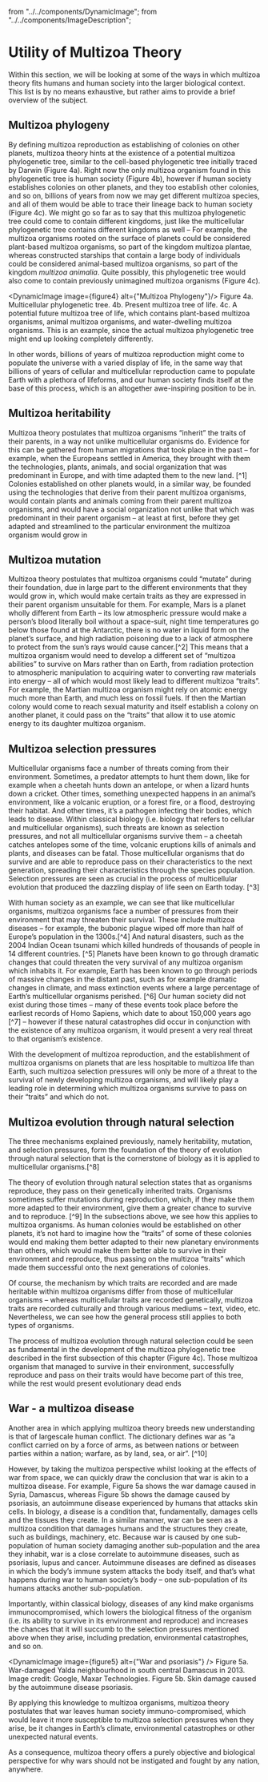   from "../../components/DynamicImage";
  from "../../components/ImageDescription";

# Utility of Multizoa Theory

Within this section, we will be looking at some of the ways in which multizoa theory fits humans and
human society into the larger biological context. This list is by no means exhaustive, but rather aims
to provide a brief overview of the subject.

## Multizoa phylogeny

By defining multizoa reproduction as establishing of colonies on other planets, multizoa
theory hints at the existence of a potential multizoa phylogenetic tree, similar to the cell-based
phylogenetic tree initially traced by Darwin (Figure 4a). Right now the only multizoa organism found
in this phylogenetic tree is human society (Figure 4b), however if human society establishes colonies
on other planets, and they too establish other colonies, and so on, billions of years from now we may
get different multizoa species, and all of them would be able to trace their lineage back to human
society (Figure 4c). We might go so far as to say that this multizoa phylogenetic tree could come to
contain different kingdoms, just like the multicellular phylogenetic tree contains different kingdoms
as well – For example, the multizoa organisms rooted on the surface of planets could be considered
plant-based multizoa organisms, so part of the kingdom multizoa plantae, whereas constructed
starships that contain a large body of individuals could be considered animal-based multizoa
organisms, so part of the kingdom *multizoa animalia*. Quite possibly, this phylogenetic tree would
also come to contain previously unimagined multizoa organisms (Figure 4c).

<DynamicImage image={figure4} alt={"Multizoa Phylogeny"}/>
<ImageDescription>Figure 4a. Multicellular phylogenetic tree. 4b. Present multizoa tree of life. 4c. A potential future multizoa tree of life,
  which contains plant-based multizoa organisms, animal multizoa organisms, and water-dwelling multizoa organisms. This is
  an example, since the actual multizoa phylogenetic tree might end up looking completely differently.</ImageDescription>

In other words, billions of years of multizoa reproduction might come to populate the universe
with a varied display of life, in the same way that billions of years of cellular and multicellular
reproduction came to populate Earth with a plethora of lifeforms, and our human society finds itself
at the base of this process, which is an altogether awe-inspiring position to be in.

## Multizoa heritability

Multizoa theory postulates that multizoa organisms “inherit” the traits of their parents, in a
way not unlike multicellular organisms do. Evidence for this can be gathered from human migrations
that took place in the past – for example, when the Europeans settled in America, they brought with
them the technologies, plants, animals, and social organization that was predominant in Europe, and
with time adapted them to the new land. [^1] Colonies established on other planets would, in a similar
way, be founded using the technologies that derive from their parent multizoa organisms, would
contain plants and animals coming from their parent multizoa organisms, and would have a social
organization not unlike that which was predominant in their parent organism – at least at first, before
they get adapted and streamlined to the particular environment the multizoa organism would grow
in

## Multizoa mutation

Multizoa theory postulates that multizoa organisms could “mutate” during their foundation,
due in large part to the different environments that they would grow in, which would make certain
traits as they are expressed in their parent organism unsuitable for them. For example, Mars is a planet
wholly different from Earth – its low atmospheric pressure would make a person’s blood literally boil
without a space-suit, night time temperatures go below those found at the Antarctic, there is no water
in liquid form on the planet’s surface, and high radiation poisoning due to a lack of atmosphere to
protect from the sun’s rays would cause cancer.[^2] This means that a multizoa organism would need to
develop a different set of “multizoa abilities” to survive on Mars rather than on Earth, from radiation
protection to atmospheric manipulation to acquiring water to converting raw materials into energy –
all of which would most likely lead to different multizoa “traits”. For example, the Martian multizoa
organism might rely on atomic energy much more than Earth, and much less on fossil fuels. If then the
Martian colony would come to reach sexual maturity and itself establish a colony on another planet,
it could pass on the “traits” that allow it to use atomic energy to its daughter multizoa organism.

## Multizoa selection pressures

Multicellular organisms face a number of threats coming from their environment. Sometimes,
a predator attempts to hunt them down, like for example when a cheetah hunts down an antelope,
or when a lizard hunts down a cricket. Other times, something unexpected happens in an animal’s
environment, like a volcanic eruption, or a forest fire, or a flood, destroying their habitat. And other
times, it’s a pathogen infecting their bodies, which leads to disease. Within classical biology (i.e.
biology that refers to cellular and multicellular organisms), such threats are known as selection
pressures, and not all multicellular organisms survive them – a cheetah catches antelopes some of the
time, volcanic eruptions kills of animals and plants, and diseases can be fatal. Those multicellular
organisms that do survive and are able to reproduce pass on their characteristics to the next
generation, spreading their characteristics through the species population. Selection pressures are
seen as crucial in the process of multicellular evolution that produced the dazzling display of life seen
on Earth today. [^3]

With human society as an example, we can see that like multicellular organisms, multizoa
organisms face a number of pressures from their environment that may threaten their survival. These
include multizoa diseases – for example, the bubonic plague wiped off more than half of Europe’s
population in the 1300s.[^4] And natural disasters, such as the 2004 Indian Ocean tsunami which killed
hundreds of thousands of people in 14 different countries. [^5] Planets have been known to go through
dramatic changes that could threaten the very survival of any multizoa organism which inhabits it. For
example, Earth has been known to go through periods of massive changes in the distant past, such as
for example dramatic changes in climate, and mass extinction events where a large percentage of
Earth’s multicellular organisms perished. [^6] Our human society did not exist during those times – many
of these events took place before the earliest records of Homo Sapiens, which date to about 150,000
years ago [^7] – however if these natural catastrophes did occur in conjunction with the existence of any
multizoa organism, it would present a very real threat to that organism’s existence.

With the development of multizoa reproduction, and the establishment of multizoa organisms
on planets that are less hospitable to multizoa life than Earth, such multizoa selection pressures will
only be more of a threat to the survival of newly developing multizoa organisms, and will likely play a
leading role in determining which multizoa organisms survive to pass on their “traits” and which do
not.

## Multizoa evolution through natural selection

The three mechanisms explained previously, namely heritability, mutation, and selection
pressures, form the foundation of the theory of evolution through natural selection that is the
cornerstone of biology as it is applied to multicellular organisms.[^8]

The theory of evolution through natural selection states that as organisms reproduce, they
pass on their genetically inherited traits. Organisms sometimes suffer mutations during reproduction,
which, if they make them more adapted to their environment, give them a greater chance to survive
and to reproduce. [^9] In the subsections above, we see how this applies to multizoa organisms. As
human colonies would be established on other planets, it’s not hard to imagine how the “traits” of
some of these colonies would end making them better adapted to their new planetary environments
than others, which would make them better able to survive in their environment and reproduce, thus
passing on the multizoa “traits” which made them successful onto the next generations of colonies.

Of course, the mechanism by which traits are recorded and are made heritable within
multizoa organisms differ from those of multicellular organisms – whereas multicellular traits are
recorded genetically, multizoa traits are recorded culturally and through various mediums – text,
video, etc. Nevertheless, we can see how the general process still applies to both types of organisms.

The process of multizoa evolution through natural selection could be seen as fundamental in
the development of the multizoa phylogenetic tree described in the first subsection of this chapter
(Figure 4c). Those multizoa organism that managed to survive in their environment, successfully
reproduce and pass on their traits would have become part of this tree, while the rest would present
evolutionary dead ends

## War - a multizoa disease

Another area in which applying multizoa theory breeds new understanding is that of largescale human conflict. The dictionary defines war as “a conflict carried on by a force of arms, as between nations or between parties within a nation; warfare, as by land, sea, or air”. [^10]

However, by taking the multizoa perspective whilst looking at the effects of war from space,
we can quickly draw the conclusion that war is akin to a multizoa disease. For example, Figure 5a
shows the war damage caused in Syria, Damascus, whereas Figure 5b shows the damage caused by
psoriasis, an autoimmune disease experienced by humans that attacks skin cells. In biology, a disease
is a condition that, fundamentally, damages cells and the tissues they create. In a similar manner, war
can be seen as a multizoa condition that damages humans and the structures they create, such as
buildings, machinery, etc. Because war is caused by one sub-population of human society damaging
another sub-population and the area they inhabit, war is a close correlate to autoimmune diseases,
such as psoriasis, lupus and cancer. Autoimmune diseases are defined as diseases in which the body’s
immune system attacks the body itself, and that’s what happens during war to human society’s body
– one sub-population of its humans attacks another sub-population.

Importantly, within classical biology, diseases of any kind make organisms immunocompromised, which lowers the biological fitness of the organism (i.e. its ability to survive in its
environment and reproduce) and increases the chances that it will succumb to the selection pressures
mentioned above when they arise, including predation, environmental catastrophes, and so on.

<DynamicImage image={figure5} alt={"War and psoriasis"} />
<ImageDescription>Figure 5a. War-damaged Yalda neighbourhood in south central Damascus in 2013. Image credit: Google, Maxar
  Technologies. Figure 5b. Skin damage caused by the autoimmune disease psoriasis.</ImageDescription>

By applying this knowledge to multizoa organisms, multizoa theory postulates that war leaves
human society immuno-compromised, which would leave it more susceptible to multizoa selection
pressures when they arise, be it changes in Earth’s climate, environmental catastrophes or other
unexpected natural events.

As a consequence, multizoa theory offers a purely objective and biological perspective for why
wars should not be instigated and fought by any nation, anywhere.